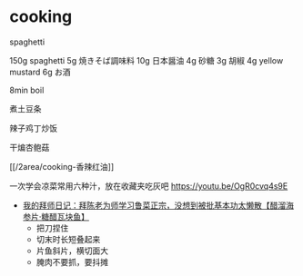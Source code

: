 # cooking

spaghetti

150g spaghetti
5g 焼きそば調味料
10g 日本醤油
4g 砂糖
3g 胡椒
4g yellow mustard
6g お酒

8min boil








煮土豆条

辣子鸡丁炒饭

干煸杏鲍菇

[[/2area/cooking-香辣红油]]

一次学会凉菜常用六种汁，放在收藏夹吃灰吧 
https://youtu.be/OgR0cvq4s9E



- [我的拜师日记：拜陈老为师学习鲁菜正宗，没想到被批基本功太懒散【醋溜海参片·糖醋瓦块鱼】](https://youtu.be/W8_LEnpT5_I)
  - 把刀捏住
  - 切末时长短叠起来
  - 片鱼斜片，横切面大
  - 腌肉不要抓，要抖摊
